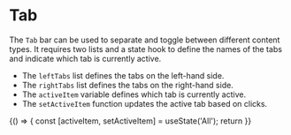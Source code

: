 
<Meta title="Tab" />

# Tab

The `Tab` bar can be used to separate and toggle between different content types. It requires two lists and a state hook to 
define the names of the tabs and indicate which tab is currently active. 

* The `leftTabs` list defines the tabs on the left-hand side. 
* The `rightTabs` list defines the tabs on the right-hand side. 
* The `activeItem` variable defines which tab is currently active.
* The `setActiveItem` function updates the active tab based on clicks.

<Preview>
    <Story name="tab">
        {() => { const [activeItem, setActiveItem] = useState('All');
            return <Tab
                        handleClick={setActiveItem}
                        leftTabs={['All']}
                        rightTabs={['Articles', 'Videos', 'Podcasts']}
                        activeItem={activeItem}
                    />
        }}
    </Story>
</Preview>


